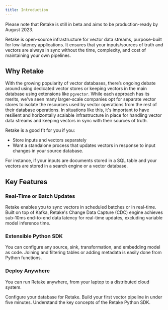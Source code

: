```yaml
---
title: Introduction
---
```


<Info>
  Please note that Retake is still in beta and aims to be production-ready by
  August 2023.
</Info>

Retake is open-source infrastructure for vector data streams, purpose-built for low-latency applications. It ensures that
your inputs/sources of truth and vectors are always in sync without the time, complexity, and cost of maintaining your own pipelines.

## Why Retake

With the growing popularity of vector databases, there’s ongoing debate around using dedicated vector stores or keeping vectors in the main database using extensions
like `pgvector`. While each approach has its merits, we've seen many larger-scale companies opt for separate vector stores to isolate the resources used by vector
operations from the rest of their database operations. In situations like this, it's important to have resilient and
horizontally scalable infrastructure in place for handling vector data streams and keeping vectors in sync with their sources of truth.

Retake is a good fit for you if you:

- Store inputs and vectors separately
- Want a standalone process that updates vectors in response to input changes in
  your source database.

For instance, if your inputs are documents stored in a SQL table and your vectors are
stored in a search engine or a vector database.

## Key Features

### Real-Time or Batch Updates

Retake enables you to sync vectors in scheduled batches or in real-time. Built on top of Kafka, Retake's
Change Data Capture (CDC) engine achieves sub-10ms end-to-end data latency for real-time updates,
excluding variable model inference time.

### Extensible Python SDK

You can configure any source, sink, transformation, and embedding model as code. Joining and filtering tables
or adding metadata is easily done from Python functions.

### Deploy Anywhere

You can run Retake anywhere, from your laptop to a distributed cloud system.

<CardGroup cols={2}>
  <Card title="Setup" icon="gear" href="/pipeline">
    Configure your database for Retake.
  </Card>
  <Card title="Quick Start" icon="circle-play" href="/pipeline">
    Build your first vector pipeline in under five minutes.
  </Card>
  <Card
    title="Concepts"
    icon="code"
    href="https://mintlify.com/docs/development"
  >
    Understand the key concepts of the Retake Python SDK.
  </Card>
</CardGroup>
